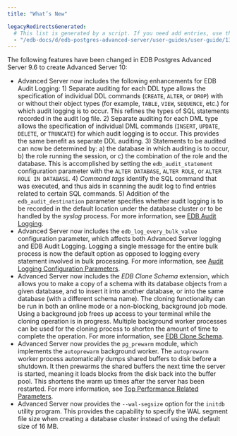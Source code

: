 ```yaml
---
title: "What’s New"

legacyRedirectsGenerated:
  # This list is generated by a script. If you need add entries, use the `legacyRedirects` key.
  - "/edb-docs/d/edb-postgres-advanced-server/user-guides/user-guide/13/introduction.html"
---
```


The following features have been changed in EDB Postgres Advanced Server 9.6 to create Advanced Server 10:

-   Advanced Server now includes the following enhancements for EDB Audit Logging: 1) Separate auditing for each DDL type allows the specification of individual DDL commands (`CREATE`, `ALTER`, or `DROP`) with or without their object types (for example, `TABLE`, `VIEW`, `SEQUENCE`, etc.) for which audit logging is to occur. This refines the types of SQL statements recorded in the audit log file. 2) Separate auditing for each DML type allows the specification of individual DML commands (`INSERT`, `UPDATE`, `DELETE`, or `TRUNCATE`) for which audit logging is to occur. This provides the same benefit as separate DDL auditing. 3) Statements to be audited can now be determined by: a) the database in which auditing is to occur, b) the role running the session, or c) the combination of the role and the database. This is accomplished by setting the `edb_audit_statement` configuration parameter with the `ALTER DATABASE`, `ALTER ROLE`, or `ALTER ROLE IN DATABASE`. 4) *Command tags* identify the SQL command that was executed, and thus aids in scanning the audit log to find entries related to certain SQL commands. 5) Addition of the `edb_audit_destination` parameter specifies whether audit logging is to be recorded in the default location under the database cluster or to be handled by the *syslog* process. For more information, see [EDB Audit Logging](../03_database_administration/05_edb_audit_logging/#edb_audit_logging).
-   Advanced Server now includes the `edb_log_every_bulk_value` configuration parameter, which affects both Advanced Server logging and EDB Audit Logging. Logging a single message for the entire bulk process is now the default option as opposed to logging every statement involved in bulk processing. For more information, see [Audit Logging Configuration Parameters](../03_database_administration/05_edb_audit_logging/01_audit_logging_configuration_parameters/#audit_logging_configuration_parameters).
-   Advanced Server now includes the *EDB Clone Schema* extension, which allows you to make a copy of a schema with its database objects from a given database, and to insert it into another database, or into the same database (with a different schema name). The cloning functionality can be run in both an online mode or a non-blocking, background job mode. Using a background job frees up access to your terminal while the cloning operation is in progress. Multiple background worker processes can be used for the cloning process to shorten the amount of time to complete the operation. For more information, see [EDB Clone Schema](../14_edb_clone_schema/#edb_clone_schema).
-   Advanced Server now provides the `pg_prewarm` module, which implements the `autoprewarm` background worker. The `autoprewarm` worker process automatically dumps shared buffers to disk before a shutdown. It then prewarms the shared buffers the next time the server is started, meaning it loads blocks from the disk back into the buffer pool. This shortens the warm up times after the server has been restarted. For more information, see [Top Performance Related Parameters](../03_database_administration/01_configuration_parameters/03_configuration_parameters_by_functionality/01_top_performance_related_parameters/#pg_prewarm.autoprewarm).
-   Advanced Server now provides the `--wal-segsize` option for the `initdb` utility program. This provides the capability to specify the WAL segment file size when creating a database cluster instead of using the default size of 16 MB. 




